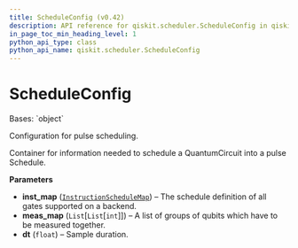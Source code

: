```yaml
---
title: ScheduleConfig (v0.42)
description: API reference for qiskit.scheduler.ScheduleConfig in qiskit v0.42
in_page_toc_min_heading_level: 1
python_api_type: class
python_api_name: qiskit.scheduler.ScheduleConfig
---
```


# ScheduleConfig

<Class id="qiskit.scheduler.ScheduleConfig" isDedicatedPage={true} github="https://github.com/qiskit/qiskit/tree/stable/0.23/qiskit/scheduler/config.py" signature="ScheduleConfig(inst_map, meas_map, dt)" modifiers="class">
  Bases: `object`

  Configuration for pulse scheduling.

  Container for information needed to schedule a QuantumCircuit into a pulse Schedule.

  **Parameters**

  *   **inst\_map** ([`InstructionScheduleMap`](qiskit.pulse.InstructionScheduleMap "qiskit.pulse.instruction_schedule_map.InstructionScheduleMap")) – The schedule definition of all gates supported on a backend.
  *   **meas\_map** (`List`\[`List`\[`int`]]) – A list of groups of qubits which have to be measured together.
  *   **dt** (`float`) – Sample duration.
</Class>

